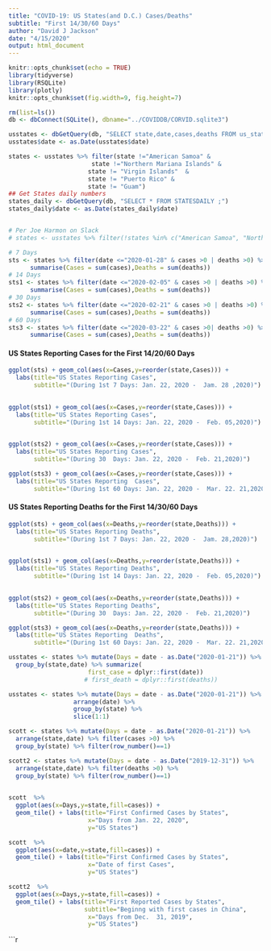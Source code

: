 ```yaml
---
title: "COVID-19: US States(and D.C.) Cases/Deaths"
subtitle: "First 14/30/60 Days"
author: "David J Jackson"
date: "4/15/2020"
output: html_document
---
```


```r
knitr::opts_chunk$set(echo = TRUE)
library(tidyverse)
library(RSQLite)
library(plotly)
knitr::opts_chunk$set(fig.width=9, fig.height=7)
```
```r
rm(list=ls())
db <- dbConnect(SQLite(), dbname="../COVIDDB/CORVID.sqlite3")

usstates <- dbGetQuery(db, "SELECT state,date,cases,deaths FROM us_states ;")
usstates$date <- as.Date(usstates$date)

states <- usstates %>% filter(state !="American Samoa" &
                       state !="Northern Mariana Islands" &
                      state != "Virgin Islands"  &
                      state != "Puerto Rico" &
                      state != "Guam")
## Get States daily numbers
states_daily <- dbGetQuery(db, "SELECT * FROM STATESDAILY ;")
states_daily$date <- as.Date(states_daily$date)


# Per Joe Harmon on Slack
# states <- usstates %>% filter(!states %in% c("American Samoa", "Northern Mariana # # Islands", "Virgin Islands","Puerto Rico","Guam"))
```
```r
# 7 Days
sts <- states %>% filter(date <="2020-01-28" & cases >0 | deaths >0) %>% group_by(state) %>%
      summarise(Cases = sum(cases),Deaths = sum(deaths))
# 14 Days
sts1 <- states %>% filter(date <="2020-02-05" & cases >0 | deaths >0) %>% group_by(state) %>%
      summarise(Cases = sum(cases),Deaths = sum(deaths))
# 30 Days
sts2 <- states %>% filter(date <="2020-02-21" & cases >0 | deaths >0) %>% group_by(state) %>%
      summarise(Cases = sum(cases),Deaths = sum(deaths))
# 60 Days
sts3 <- states %>% filter(date <="2020-03-22" & cases >0| deaths >0) %>% group_by(state) %>%
      summarise(Cases = sum(cases),Deaths = sum(deaths))
```

#### US States Reporting Cases for the First 14/20/60 Days

```r
ggplot(sts) + geom_col(aes(x=Cases,y=reorder(state,Cases))) + 
  labs(title="US States Reporting Cases",
       subtitle="(During 1st 7 Days: Jan. 22, 2020 -  Jam. 28 ,2020)") 
         
```

```r
ggplot(sts1) + geom_col(aes(x=Cases,y=reorder(state,Cases))) + 
  labs(title="US States Reporting Cases",
       subtitle="(During 1st 14 Days: Jan. 22, 2020 -  Feb. 05,2020)") 
         
```
```r
ggplot(sts2) + geom_col(aes(x=Cases,y=reorder(state,Cases))) + 
  labs(title="US States Reporting Cases",
       subtitle="(During 30  Days: Jan. 22, 2020 -  Feb. 21,2020)")
```
```r
ggplot(sts3) + geom_col(aes(x=Cases,y=reorder(state,Cases))) + 
  labs(title="US States Reporting  Cases",
       subtitle="(During 1st 60 Days: Jan. 22, 2020 -  Mar. 22. 21,2020)") 
```

#### US States Reporting Deaths for the First 14/30/60 Days

```r
ggplot(sts) + geom_col(aes(x=Deaths,y=reorder(state,Deaths))) + 
  labs(title="US States Reporting Deaths",
       subtitle="(During 1st 7 Days: Jan. 22, 2020 -  Jam. 28,2020)") 
         
```
```r
ggplot(sts1) + geom_col(aes(x=Deaths,y=reorder(state,Deaths))) + 
  labs(title="US States Reporting Deaths",
       subtitle="(During 1st 14 Days: Jan. 22, 2020 -  Feb. 05,2020)") 
         
```
```r
ggplot(sts2) + geom_col(aes(x=Deaths,y=reorder(state,Deaths))) + 
  labs(title="US States Reporting Deaths",
       subtitle="(During 30  Days: Jan. 22, 2020 -  Feb. 21,2020)")
```
```r
ggplot(sts3) + geom_col(aes(x=Deaths,y=reorder(state,Deaths))) + 
  labs(title="US States Reporting  Deaths",
       subtitle="(During 1st 60 Days: Jan. 22, 2020 -  Mar. 22. 21,2020)") 
```
```r
usstates <- states %>% mutate(Days = date - as.Date("2020-01-21")) %>%
  group_by(state,date) %>% summarize(
                      first_case = dplyr::first(date)) 
                     # first_death = dplyr::first(deaths))
```
```r
usstates <- states %>% mutate(Days = date - as.Date("2020-01-21")) %>%
                  arrange(date) %>%
                  group_by(state) %>%
                  slice(1:1)

```
```r
scott <- states %>% mutate(Days = date - as.Date("2020-01-21")) %>%
  arrange(state,date) %>% filter(cases >0) %>%
  group_by(state) %>% filter(row_number()==1)

scott2 <- states %>% mutate(Days = date - as.Date("2019-12-31")) %>%
  arrange(state,date) %>% filter(deaths >0) %>%
  group_by(state) %>% filter(row_number()==1)
                      
```

```r
scott  %>%
  ggplot(aes(x=Days,y=state,fill=cases)) +
  geom_tile() + labs(title="First Confirmed Cases by States",
                      x="Days from Jan. 22, 2020",
                      y="US States")

scott  %>%
  ggplot(aes(x=date,y=state,fill=cases)) +
  geom_tile() + labs(title="First Confirmed Cases by States",
                      x="Date of first Cases",
                      y="US States")
```

```r
scott2  %>%
  ggplot(aes(x=Days,y=state,fill=cases)) +
  geom_tile() + labs(title="First Reported Cases by States",
                     subtitle="Beginng with first cases in China",
                      x="Days from Dec.  31, 2019",
                      y="US States")
```
```r

